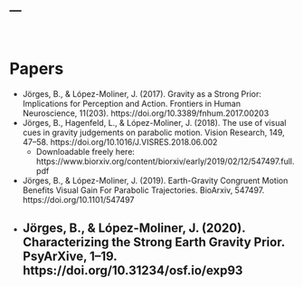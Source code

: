---
---

<br>

# Papers

- Jörges, B., & López-Moliner, J. (2017). Gravity as a Strong Prior: Implications for Perception and Action. Frontiers in Human Neuroscience, 11(203). https://doi.org/10.3389/fnhum.2017.00203
- Jörges, B., Hagenfeld, L., & López-Moliner, J. (2018). The use of visual cues in gravity judgements on parabolic motion. Vision Research, 149, 47–58. https://doi.org/10.1016/J.VISRES.2018.06.002
  - Downloadable freely here: https://www.biorxiv.org/content/biorxiv/early/2019/02/12/547497.full.pdf
- Jörges, B., & López-Moliner, J. (2019). Earth-Gravity Congruent Motion Benefits Visual Gain For Parabolic Trajectories. BioArxiv, 547497. https://doi.org/10.1101/547497
- Jörges, B., & López-Moliner, J. (2020). Characterizing the Strong Earth Gravity Prior. PsyArXive, 1–19. https://doi.org/10.31234/osf.io/exp93
---
